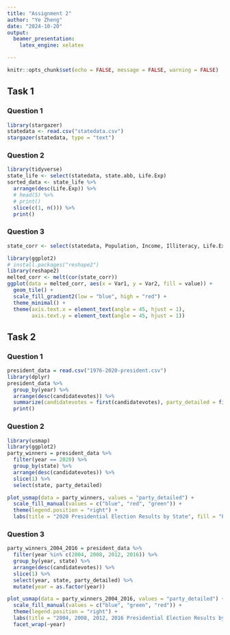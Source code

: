 ```yaml
---
title: "Assignment 2"
author: "Ye Zheng"
date: "2024-10-20"
output:
  beamer_presentation:
    latex_engine: xelatex

---
```


```r
knitr::opts_chunk$set(echo = FALSE, message = FALSE, warning = FALSE)
```

## Task 1


### Question 1

```r
library(stargazer)
statedata <- read.csv("statedata.csv")
stargazer(statedata, type = "text")
```

### Question 2

```r
library(tidyverse)
state_life <- select(statedata, state.abb, Life.Exp)
sorted_data <- state_life %>%
  arrange(desc(Life.Exp)) %>%
  # head(5) %>%
  # print()
  slice(c(1, n())) %>%
  print()
```

### Question 3

```r
state_corr <- select(statedata, Population, Income, Illiteracy, Life.Exp, HS.Grad, Frost, Area)

library(ggplot2)
# install.packages("reshape2")
library(reshape2)
melted_corr <- melt(cor(state_corr))
ggplot(data = melted_corr, aes(x = Var1, y = Var2, fill = value)) +
  geom_tile() +
  scale_fill_gradient2(low = "blue", high = "red") +
  theme_minimal() +
  theme(axis.text.x = element_text(angle = 45, hjust = 1),
        axis.text.y = element_text(angle = 45, hjust = 1))
```


## Task 2

### Question 1

```r
president_data = read.csv("1976-2020-president.csv")
library(dplyr)
president_data %>%
  group_by(year) %>%
  arrange(desc(candidatevotes)) %>%
  summarize(candidatevotes = first(candidatevotes), party_detailed = first(party_detailed) ) %>%
  print()
```

### Question 2

```r
library(usmap)
library(ggplot2)
party_winners = president_data %>%
  filter(year == 2020) %>%
  group_by(state) %>%
  arrange(desc(candidatevotes)) %>%
  slice(1) %>%
  select(state, party_detailed)

plot_usmap(data = party_winners, values = "party_detailed") + 
  scale_fill_manual(values = c("blue", "red", "green")) + 
  theme(legend.position = "right") + 
  labs(title = "2020 Presidential Election Results by State", fill = "Party")
```

### Question 3

```r
party_winners_2004_2016 = president_data %>%
  filter(year %in% c(2004, 2008, 2012, 2016)) %>%
  group_by(year, state) %>%
  arrange(desc(candidatevotes)) %>%
  slice(1) %>%
  select(year, state, party_detailed) %>%
  mutate(year = as.factor(year))

plot_usmap(data = party_winners_2004_2016, values = "party_detailed") +
  scale_fill_manual(values = c("blue", "green", "red")) +
  theme(legend.position = "right") +
  labs(title = "2004, 2008, 2012, 2016 Presidential Election Results by State", fill = "Party") +
  facet_wrap(~year)
```

